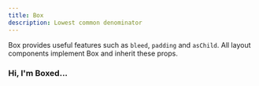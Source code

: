 ```yaml
---
title: Box
description: Lowest common denominator
---
```



Box provides useful features such as `bleed`, `padding` and `asChild`. All layout components implement Box and inherit these props.

<Box>
  <h3>Hi, I'm Boxed...</h3>
</Box>
